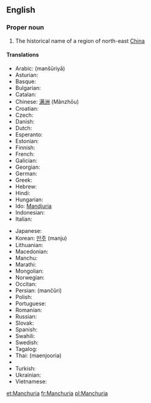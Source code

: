 ==English==
{{wikipedia}}

===Proper noun===
{{en-proper noun}}

# The historical name of a region of north-east [[China]]

====Translations====
{{trans-top|Manchuria}}
* Arabic: {{Arab|[[منشوريا]]}} (manšūriyā) {{f}}
* Asturian: {{t-|ast|Manchuria|f}}
* Basque: {{t|eu|Mantxuria}}
* Bulgarian: {{t|bg|Манджурия|tr=Mandžurija|f}}
* Catalan: {{t|ca|Manxúria|f}}
* Chinese: [[满洲]] (Mǎnzhōu)
* Croatian: {{t|hr|Mandžurija|f}}
* Czech: {{t|cs|Mandžusko|n}}
* Danish: {{t|da|Manchuriet}}
* Dutch: {{t|nl|Mantsjoerije}}
* Esperanto: {{t|eo|Manĉurio}}
* Estonian: {{t|et|Mandžuuria}}
* Finnish: {{t-|fi|Mantšuria}}
* French: {{t|fr|Mandchourie}}
* Galician: {{t|gl|Manchuria|f}}
* Georgian: {{t|ka|მანჯურია|tr=mandžuria}}
* German: {{t|de|Mandschurei|n}}
* Greek: {{t|el|Μαντζουρία|tr=Mandžuría|f}}
* Hebrew: {{t|he|מנצ׳וריה|tr=mančuriyah|f}}
* Hindi: {{t|hi|मंचूरिया}}
* Hungarian: {{t-|hu|Mandzsúria}}
* Ido: [[Mandjuria]]
* Indonesian: {{t|id|Manchuria}}
* Italian: {{t-|it|Manciuria|f}}
{{trans-mid}}
* Japanese: {{t|ja|満州|tr=まんしゅう, manshū}}
* Korean: [[만주]] (manju)
* Lithuanian: {{t|lt|Mandžiūrija}}
* Macedonian: {{t|mk|Манџурија|tr=Mandžurija|f}}
* Manchu: {{tø|mnc|ᠮᠠᠨᠵᡠ|manju}}
* Marathi: {{t|mr|मांचुरिया}}
* Mongolian: {{t|mn|Манж|tr=Manž}}
* Norwegian: {{t|no|Mandsjuria}}
* Occitan: {{t|oc|Manchoria|f}}
* Persian: {{fa-Arab|[[منچوری]]}} (mančûri)
* Polish: {{t|pl|Mandżuria|f}}
* Portuguese: {{t|pt|Manchúria|f}}
* Romanian: {{t|ro|Manciuria|f}}
* Russian: {{t|ru|Маньчжурия|tr=Man’čžúrija|f}}
* Slovak: {{t|sk|Mandžusko|n}}
* Spanish: {{t|es|Manchuria|f}}
* Swahili: {{t|sw|Manchuria}}
* Swedish: {{t|sv|Manchuriet}}
* Tagalog: {{t|tl|Manchuria}}
* Thai: {{Thai|[[แมนจูเรีย]]}} (maenjooria)
* {{trreq|Tibetan}}
* Turkish: {{t|tr|Kuzeydoğu Çin}}
* Ukrainian: {{t|uk|Маньчжурія|f}}
* Vietnamese: {{t|vi|Mãn Châu}}
{{trans-bottom}}

[[et:Manchuria]]
[[fr:Manchuria]]
[[pl:Manchuria]]